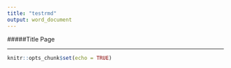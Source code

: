 ```yaml
---
title: "testrmd"
output: word_document
---
```


#####Title Page

-------
```r
knitr::opts_chunk$set(echo = TRUE)
```

